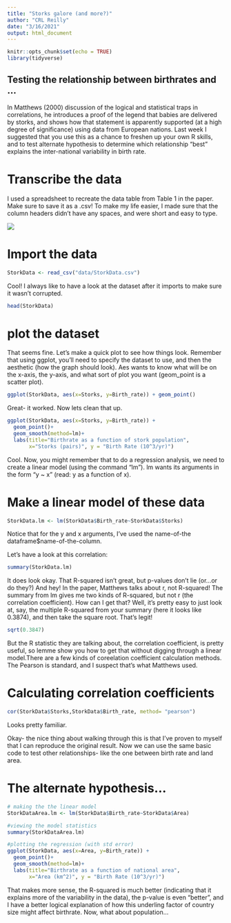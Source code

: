 ```yaml
---
title: "Storks galore (and more?)"
author: "CRL Reilly"
date: "3/16/2021"
output: html_document
---
```


```r
knitr::opts_chunk$set(echo = TRUE)
library(tidyverse)
```

## Testing the relationship between birthrates and ...

In Matthews (2000) discussion of the logical and statistical traps in correlations, he introduces a proof of the legend that babies are delivered by storks, and shows how that statement is apparently supported (at a high degree of significance) using data from European nations. 
Last week I suggested that you use this as a chance to freshen up your own R skills, and to test alternate hypothesis to determine which relationship "best" explains the inter-national variability in birth rate. 

# Transcribe the data
I used a spreadsheet to recreate the data table from Table 1 in the paper. Make sure to save it as a .csv! To make my life easier, I made sure that the column headers didn't have any spaces, and were short and easy to type. 

![](./figures/StorkSpreadsheet.png) 

# Import the data
```r
StorkData <- read_csv("data/StorkData.csv")
```

Cool! I always like to have a look at the dataset after it imports to make sure it wasn't corrupted. 

```r
head(StorkData)
```

# plot the dataset
That seems fine. Let's make a quick plot to see how things look.
Remember that using ggplot, you'll need to specify the dataset to use, and then the aesthetic (how the graph should look). Aes wants to know what will be on the x-axis, the y-axis, and what sort of plot you want (geom_point is a scatter plot). 
```r
ggplot(StorkData, aes(x=Storks, y=Birth_rate)) + geom_point()
```

Great- it worked. Now lets clean that up.
```r
ggplot(StorkData, aes(x=Storks, y=Birth_rate)) + 
  geom_point()+
  geom_smooth(method=lm)+
  labs(title="Birthrate as a function of stork population",
       x="Storks (pairs)", y = "Birth Rate (10^3/yr)")
```

Cool. Now, you might remember that to do a regression analysis, we need to create a linear model (using the command "lm"). lm wants its arguments in the form "y ~ x" (read: y as a function of x). 

# Make a linear model of these data
```r
StorkData.lm <- lm(StorkData$Birth_rate~StorkData$Storks)
```

Notice that for the y and x arguments, I've used the name-of-the dataframe$name-of-the-column. 

Let's have a look at this correlation:
```r
summary(StorkData.lm)
```

It does look okay. That R-squared isn't great, but p-values don't lie (or...or do they?) And hey! In the paper, Matthews talks about r, not R-squared! The summary from lm gives me two kinds of R-squared, but not r (the correlation coefficient). How can I get that? Well, it's pretty easy to just look at, say, the multiple R-squared from your summary (here it looks like 0.3874), and then take the square root. That's legit!

```r
sqrt(0.3847)
```

But the R statistic they are talking about, the correlation coefficient, is pretty useful, so lemme show you how to get that without digging through a linear model.There are a few kinds of coreelation coefficient calculation methods. The Pearson is standard, and I suspect that's what Matthews used. 

# Calculating correlation coefficients
```r
cor(StorkData$Storks,StorkData$Birth_rate, method= "pearson")
```

Looks pretty familiar.

Okay- the nice thing about walking through this is that I've proven to myself that I can reproduce the original result. Now we can use the same basic code to test other relationships- like the one between birth rate and land area. 

# The alternate hypothesis...
```r

# making the the linear model
StorkDataArea.lm <- lm(StorkData$Birth_rate~StorkData$Area)

#viewing the model statistics
summary(StorkDataArea.lm)

#plotting the regression (with std error)
ggplot(StorkData, aes(x=Area, y=Birth_rate)) + 
  geom_point()+
  geom_smooth(method=lm)+
  labs(title="Birthrate as a function of national area",
       x="Area (km^2)", y = "Birth Rate (10^3/yr)")
```

That makes more sense, the R-squared is much better (indicating that it explains more of the variability in the data), the p-value is even "better", and I have a better logical explanation of how this underling factor of country size might affect birthrate. Now, what about population...